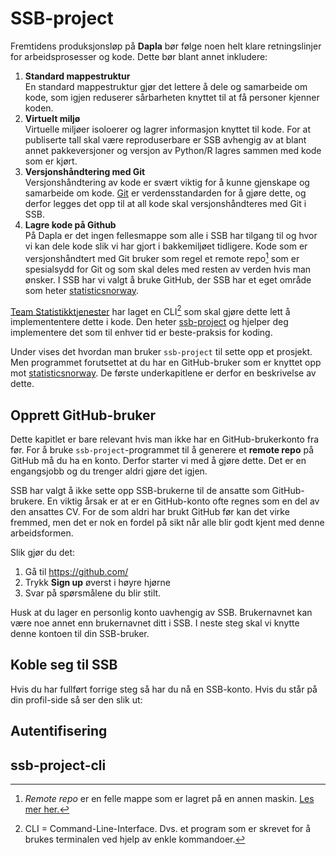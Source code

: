 # SSB-project

Fremtidens produksjonsløp på **Dapla** bør følge noen helt klare retningslinjer for arbeidsprosesser og kode. Dette bør blant annet inkludere:

1. **Standard mappestruktur**  
En standard mappestruktur gjør det lettere å dele og samarbeide om kode, som igjen reduserer sårbarheten knyttet til at få personer kjenner koden.
2. **Virtuelt miljø**  
Virtuelle miljøer isoloerer og lagrer informasjon knyttet til kode. For at publiserte tall skal være reproduserbare er SSB avhengig av at blant annet pakkeversjoner og versjon av Python/R lagres sammen med kode som er kjørt.
3. **Versjonshåndtering med Git**  
Versjonshåndtering av kode er svært viktig for å kunne gjenskape og samarbeide om kode. [Git](https://git-scm.com/) er verdensstandarden for å gjøre dette, og derfor legges det opp til at all kode skal versjonshåndteres med Git i SSB. 
4. **Lagre kode på Github**  
På Dapla er det ingen fellesmappe som alle i SSB har tilgang til og hvor vi kan dele kode slik vi har gjort i bakkemiljøet tidligere. Kode som er versjonshåndtert med Git bruker som regel et remote repo^[*Remote repo* er en felle mappe som er lagret på en annen maskin. [Les mer her.](https://git-scm.com/book/en/v2/Git-Basics-Working-with-Remotes)] som er spesialsydd for Git og som skal deles med resten av verden hvis man ønsker. I SSB har vi valgt å bruke GitHub, der SSB har et eget område som heter [statisticsnorway](https://github.com/statisticsnorway).

[Team Statistikktjenester](https://statistics-norway.atlassian.net/wiki/spaces/STAT/overview?homepageId=3127312686) har laget en CLI^[CLI = Command-Line-Interface. Dvs. et program som er skrevet for å brukes terminalen ved hjelp av enkle kommandoer.] som skal gjøre dette lett å implemententere dette i kode. Den heter [ssb-project](https://github.com/statisticsnorway/ssb-project-cli) og hjelper deg implementere det som til enhver tid er beste-praksis for koding.

Under vises det hvordan man bruker `ssb-project` til sette opp et prosjekt. Men programmet forutsettet at du har en GitHub-bruker som er knyttet opp mot [statisticsnorway](https://github.com/statisticsnorway). De første underkapitlene er derfor en beskrivelse av dette.

## Opprett GitHub-bruker

Dette kapitlet er bare relevant hvis man ikke har en GitHub-brukerkonto fra før. For å bruke `ssb-project`-programmet til å generere et **remote repo** på GitHub må du ha en konto. Derfor starter vi med å gjøre dette. Det er en engangsjobb og du trenger aldri gjøre det igjen. 

::: {.callout-note appearance="simple"}
SSB har valgt å ikke sette opp SSB-brukerne til de ansatte som GitHub-brukere. En viktig årsak er at er en GitHub-konto ofte regnes som en del av den ansattes CV. For de som aldri har brukt GitHub før kan det virke fremmed, men det er nok en fordel på sikt når alle blir godt kjent med denne arbeidsformen. 
:::

Slik gjør du det:

1. Gå til <https://github.com/>
2. Trykk **Sign up** øverst i høyre hjørne
3. Svar på spørsmålene du blir stilt. 

Husk at du lager en personlig konto uavhengig av SSB. Brukernavnet kan være noe annet enn brukernavnet ditt i SSB. I neste steg skal vi knytte denne kontoen til din SSB-bruker. 

## Koble seg til SSB

Hvis du har fullført forrige steg så har du nå en SSB-konto. Hvis du står på din profil-side så ser den slik ut:





## Autentifisering

## ssb-project-cli